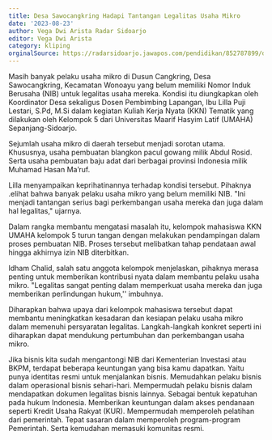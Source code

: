 ```yaml
---
title: Desa Sawocangkring Hadapi Tantangan Legalitas Usaha Mikro
date: '2023-08-23'
author: Vega Dwi Arista Radar Sidoarjo
editor: Vega Dwi Arista
category: kliping
orginalSource: https://radarsidoarjo.jawapos.com/pendidikan/852787899/desa-sawocangkring-hadapi-tantangan-legalitas-usaha-mikro
---
```

Masih banyak pelaku usaha mikro di Dusun Cangkring, Desa Sawocangkring, Kecamatan Wonoayu yang belum memiliki Nomor Induk Berusaha (NIB) untuk legalitas usaha mereka. Kondisi itu diungkapkan oleh Koordinator Desa sekaligus Dosen Pembimbing Lapangan, Ibu Lilla Puji Lestari, S.Pd, M.Si dalam kegiatan Kuliah Kerja Nyata (KKN) Tematik yang dilakukan oleh Kelompok 5 dari Universitas Maarif Hasyim Latif (UMAHA) Sepanjang-Sidoarjo.

Sejumlah usaha mikro di daerah tersebut menjadi sorotan utama. Khususnya, usaha pembuatan blangkon pacul gowang milik Abdul Rosid. Serta usaha pembuatan baju adat dari berbagai provinsi Indonesia milik Muhamad Hasan Ma’ruf.

Lilla menyampaikan keprihatinannya terhadap kondisi tersebut. Pihaknya .elihat bahwa banyak pelaku usaha mikro yang belum memiliki NIB. "Ini menjadi tantangan serius bagi perkembangan usaha mereka dan juga dalam hal legalitas," ujarnya.

Dalam rangka membantu mengatasi masalah itu, kelompok mahasiswa KKN UMAHA kelompok 5 turun tangan dengan melakukan pendampingan dalam proses pembuatan NIB. Proses tersebut melibatkan tahap pendataan awal hingga akhirnya izin NIB diterbitkan.

Idham Chalid, salah satu anggota kelompok menjelaskan, pihaknya merasa penting untuk memberikan kontribusi nyata dalam membantu pelaku usaha mikro. "Legalitas sangat penting dalam memperkuat usaha mereka dan juga memberikan perlindungan hukum,'' imbuhnya.

Diharapkan bahwa upaya dari kelompok mahasiswa tersebut dapat membantu meningkatkan kesadaran dan kesiapan pelaku usaha mikro dalam memenuhi persyaratan legalitas. Langkah-langkah konkret seperti ini diharapkan dapat mendukung pertumbuhan dan perkembangan usaha mikro.

Jika bisnis kita sudah mengantongi NIB dari Kementerian Investasi atau BKPM, terdapat beberapa keuntungan yang bisa kamu dapatkan. Yaitu punya identitas resmi untuk menjalankan bisnis. Memudahkan pelaku bisnis dalam operasional bisnis sehari-hari. Mempermudah pelaku bisnis dalam mendapatkan dokumen legalitas bisnis lainnya. Sebagai bentuk kepatuhan pada hukum Indonesia. Memberikan keuntungan dalam akses pendanaan seperti Kredit Usaha Rakyat (KUR). Mempermudah memperoleh pelatihan dari pemerintah. Tepat sasaran dalam memperoleh program-program Pemerintah. Serta kemudahan memasuki komunitas resmi.
